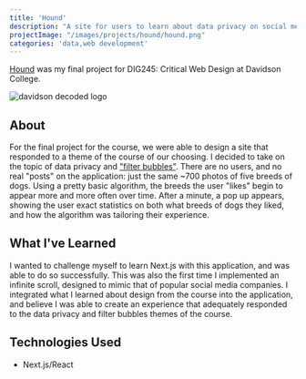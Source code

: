 ```yaml
---
title: 'Hound'
description: "A site for users to learn about data privacy on social media."
projectImage: "/images/projects/hound/hound.png"
categories: 'data,web development'
---
```


[Hound](https://dig245-final-hound-drew-beamer.vercel.app) was my final project
for DIG245: Critical Web Design at Davidson College.

<Image priority height={720} width={1080} alt="davidson decoded logo" src="/images/projects/hound/hound.png"/>

## About
For the final project for the course, we were able to design a site that responded
to a theme of the course of our choosing. I decided to take on the topic of data 
privacy and ["filter bubbles"](https://en.wikipedia.org/wiki/Filter_bubble).
There are no users, and no real "posts" on the application: just the same ~700
photos of five breeds of dogs. Using a pretty basic algorithm, the breeds the
user "likes" begin to appear more and more often over time. After a minute, a
pop up appears, showing the user exact statistics on both what breeds of dogs
they liked, and how the algorithm was tailoring their experience.

## What I've Learned
I wanted to challenge myself to learn Next.js with this application, and was
able to do so successfully. This was also the first time I implemented an 
infinite scroll, designed to mimic that of popular social media companies. 
I integrated what I learned about design from the course into the application, 
and believe I was able to create an experience that adequately responded to the 
data privacy and filter bubbles themes of the course.

## Technologies Used
- Next.js/React
